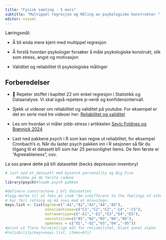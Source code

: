 ```yaml
---
title: "Fysisk samling - 5 mars"
subtitle: "Multippel regresjon og Måling av psykologiske konstrukter "
editor: visual
---
```


Læringsmål:

-   Å bli enda mere kjent med multippel regresjon

-   Å forstå hvordan psykologer forsøker å måle psykologiske konstrukt, slik som stress, angst og motivasjon

-   Validitet og reliabilitet til psykologiske målinger

## Forberedelser

-   📖 Repeter stoffet i kapittel 22 om enkel regresjon i Statistikk og Dataanalyse. Vi skal også repetere p-verdi og konfidensintervall.

-   Sjekk ut videoer om reliabilitet og validitet på youtube. For eksempel er det en serie med tre videoer her: [Reliabilitet og validitet](https://www.youtube.com/watch?v=DS8Hw0Ort4w)

-   Les om hvordan vi måler jobb-stress i artikkelen [Sevic Foldnes og Brønnick 2024](https://www.frontiersin.org/journals/psychology/articles/10.3389/fpsyg.2024.1297194/full "Measuring digital stress in Norway")

-   Last ned pakkene *psych* i R som kan regne ut reliabilitet, for eksempel Cronbach's $\alpha$. Når du laster psych pakken inn i R sesjonen så får du tilgang til et datasett bfi som har 25 personlighet items. De fem første er "Agreeableness", osv.

La oss prøve dette på bfi datasettet (becks depression inventory)

```r
# last ned et datasett med Eysenck personality og Big Five 
     #kikke på de første radene
library(psych)#loade psych pakken

#definere constructene i bfi datasettet
#legg merke til at feks A1 item "Am indifferent to the feelings of others"
# har feil retning og må snus med et minustegn:
keys.list <- list(agree=c("-A1","A2","A3","A4","A5"),
                  conscientious=c("C1","C2","C2","-C4","-C5"),
                  extraversion=c("-E1","-E2","E3","E4","E5"),
                  neuroticism=c("N1","N2","N3","N4","N5"),
                  openness = c("O1","-O2","O3","O4","-O5"))
#print ut flere forskjellige mål for reliabilitet, blant annet alpha
#reliability(keys=keys.list, items=bfi)
```
